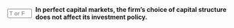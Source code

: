 ::: {.question-block}

<form onsubmit="event.preventDefault(); checkAnswerBox('module7_tf_q24','T')" style="display: flex; align-items: center; gap: 8px;">
  <input type="text" id="module7_tf_q24" name="module7_tf_q24" maxlength="1" placeholder="T or F" style="width: 55px;" data-correct-answer="T" /> 
  <label for="module7_tf_q24"><strong>In perfect capital markets, the firm's choice of capital structure does not affect its investment policy.</strong></label>
</form>

<div id="feedback-module7_tf_q24" class="feedback" data-status="" style="display:none;">
This is TRUE. Financing and investment are independent under MM irrelevance.
</div>

:::